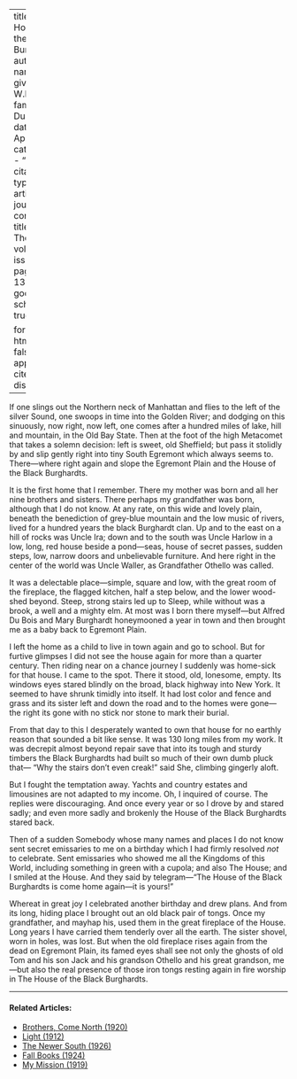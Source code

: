
---
title: 'The House of the Black Burghardts'
author:
  - name:
      given: W.E.B.
      family: Du Bois
date: Apr. 1928
categories: 
  - ""
citation: 
  type: article-journal
  container-title: The Crisis
  volume: 35
  issue: 4
  page: 133-134
google-scholar: true

format:
  html:
    toc: false
    appendix-cite-as: display
---


If one slings out the Northern neck of Manhattan and flies to the left of the silver Sound, one swoops in time into the Golden River; and dodging on this sinuously, now right, now left, one comes after a hundred miles of lake, hill and mountain, in the Old Bay State. Then at the foot of the high Metacomet that takes a solemn decision: left is sweet, old Sheffield; but pass it stolidly by and slip gently right into tiny South Egremont which always seems to. There—where right again and slope the Egremont Plain and the House of the Black Burghardts.

It is the first home that I remember. There my mother was born and all her nine brothers and sisters. There perhaps my grandfather was born, although that I do not know. At any rate, on this wide and lovely plain, beneath the benediction of grey-blue mountain and the low music of rivers, lived for a hundred years the black Burghardt clan. Up and to the east on a hill of rocks was Uncle Ira; down and to the south was Uncle Harlow in a low, long, red house beside a pond—seas, house of secret passes, sudden steps, low, narrow doors and unbelievable furniture. And here right in the center of the world was Uncle Waller, as Grandfather Othello was called.

It was a delectable place---simple, square and low, with the great room of the fireplace, the flagged kitchen, half a step below, and the lower wood-shed beyond. Steep, strong stairs led up to Sleep, while without was a brook, a well and a mighty elm. At most was I born there myself—but Alfred Du Bois and Mary Burghardt honeymooned a year in town and then brought me as a baby back to Egremont Plain.

I left the home as a child to live in town again and go to school. But
for furtive glimpses I did not see the house again for more than a quarter century. Then riding near on a chance journey I suddenly was home-sick for that house. I came to the spot. There it stood, old, lonesome, empty. Its windows eyes stared blindly on the broad, black highway into New York. It seemed to have shrunk timidly into itself. It had lost color and fence and grass and its sister left and down the road and to the homes were gone---the right its gone with no stick nor stone to mark their burial.

From that day to this I desperately wanted to own that house for no earthly reason that sounded a bit like sense. It was 130 long miles from my work. It was decrepit almost beyond repair save that into its tough and sturdy timbers the Black Burghardts had built so much of their own dumb pluck that---
"Why the stairs don't even creak!" said She, climbing gingerly aloft.

But I fought the temptation away. Yachts and country estates and limousines are not adapted to my income. Oh, I inquired of course. The replies were discouraging. And once every year or so I drove by and stared sadly; and even more sadly and brokenly the House of the Black Burghardts stared back.

Then of a sudden Somebody whose many names and places I do not know sent secret emissaries to me on a birthday which I had firmly resolved *not* to celebrate. Sent emissaries who showed me all the Kingdoms of this World, including something in green with a cupola; and also The House; and I smiled at the House. And they said by telegram---"The House of the Black Burghardts is come home again---it is yours!"

Whereat in great joy I celebrated another birthday and drew plans. And from its long, hiding place I brought out an old black pair of tongs. Once my grandfather, and mayhap his, used them in the great fireplace of the House. Long years I have carried them tenderly over all the earth. The sister shovel, worn in holes, was lost. But when the old fireplace rises again from the dead on Egremont Plain, its famed eyes shall see not only the ghosts of old Tom and his son Jack and his grandson Othello and his great grandson, me---but also the real presence of those iron tongs resting again in fire worship in The House of the Black Burghardts.

<!-- Similar articles start here -->
<div  class="clear-wrap"></div>
<hr>
#### Related Articles:

* [Brothers, Come North (1920)](/Volumes/19/03/brothers_come_north.html)
* [Light (1912)](/Volumes/03/04/light.html)
* [The Newer South (1926)](/Volumes/31/04/newer_south.html)
* [Fall Books (1924)](/Volumes/29/01/fall_books.html)
* [My Mission (1919)](/Volumes/18/01/my_mission.html)

<!-- Similar articles end here -->